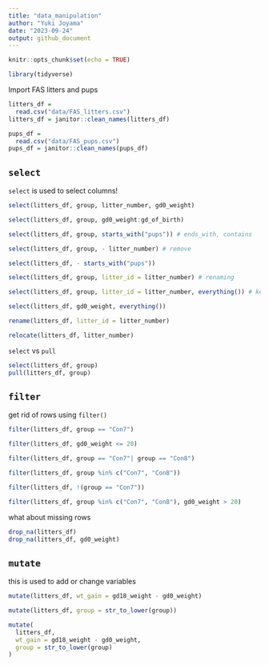 ```yaml
---
title: "data_manipulation"
author: "Yuki Joyama"
date: "2023-09-24"
output: github_document
---
```


```r
knitr::opts_chunk$set(echo = TRUE)
```

```r
library(tidyverse)
```

Import FAS litters and pups

```r
litters_df = 
  read.csv("data/FAS_litters.csv")
litters_df = janitor::clean_names(litters_df)

pups_df = 
  read.csv("data/FAS_pups.csv")
pups_df = janitor::clean_names(pups_df)
```

## `select`

`select` is used to select columns!

```r
select(litters_df, group, litter_number, gd0_weight)

select(litters_df, group, gd0_weight:gd_of_birth)

select(litters_df, group, starts_with("pups")) # ends_with, contains

select(litters_df, group, - litter_number) # remove

select(litters_df, - starts_with("pups"))

select(litters_df, group, litter_id = litter_number) # renaming

select(litters_df, group, litter_id = litter_number, everything()) # keep everything else

select(litters_df, gd0_weight, everything())
```

```r
rename(litters_df, litter_id = litter_number)

relocate(litters_df, litter_number)
```


`select` vs `pull`

```r
select(litters_df, group)
pull(litters_df, group)
```

## `filter`

get rid of rows using `filter()`

```r
filter(litters_df, group == "Con7")

filter(litters_df, gd0_weight <= 20)

filter(litters_df, group == "Con7"| group == "Con8")

filter(litters_df, group %in% c("Con7", "Con8"))

filter(litters_df, !(group == "Con7"))

filter(litters_df, group %in% c("Con7", "Con8"), gd0_weight > 20)
```

what about missing rows

```r
drop_na(litters_df)
drop_na(litters_df, gd0_weight)
```


## `mutate`

this is used to add or change variables

```r
mutate(litters_df, wt_gain = gd18_weight - gd0_weight)

mutate(litters_df, group = str_to_lower(group))

mutate(
  litters_df,
  wt_gain = gd18_weight - gd0_weight,
  group = str_to_lower(group)
)
```







